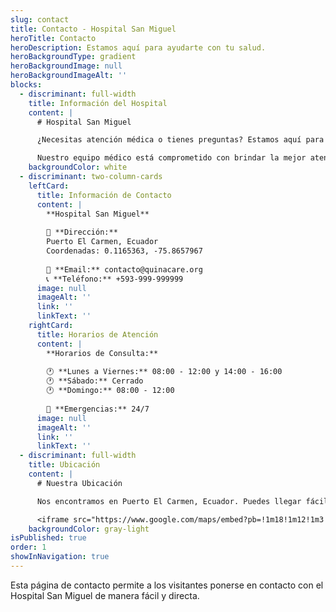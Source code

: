 ```yaml
---
slug: contact
title: Contacto - Hospital San Miguel
heroTitle: Contacto
heroDescription: Estamos aquí para ayudarte con tu salud.
heroBackgroundType: gradient
heroBackgroundImage: null
heroBackgroundImageAlt: ''
blocks:
  - discriminant: full-width
    title: Información del Hospital
    content: |
      # Hospital San Miguel

      ¿Necesitas atención médica o tienes preguntas? Estamos aquí para ayudarte. Completa el formulario o contáctanos directamente.

      Nuestro equipo médico está comprometido con brindar la mejor atención posible a todos nuestros pacientes.
    backgroundColor: white
  - discriminant: two-column-cards
    leftCard:
      title: Información de Contacto
      content: |
        **Hospital San Miguel**
        
        📍 **Dirección:**
        Puerto El Carmen, Ecuador
        Coordenadas: 0.1165363, -75.8657967
        
        📧 **Email:** contacto@quinacare.org
        📞 **Teléfono:** +593-999-999999
      image: null
      imageAlt: ''
      link: ''
      linkText: ''
    rightCard:
      title: Horarios de Atención
      content: |
        **Horarios de Consulta:**
        
        🕐 **Lunes a Viernes:** 08:00 - 12:00 y 14:00 - 16:00
        🕐 **Sábado:** Cerrado
        🕐 **Domingo:** 08:00 - 12:00
        
        🚨 **Emergencias:** 24/7
      image: null
      imageAlt: ''
      link: ''
      linkText: ''
  - discriminant: full-width
    title: Ubicación
    content: |
      # Nuestra Ubicación

      Nos encontramos en Puerto El Carmen, Ecuador. Puedes llegar fácilmente siguiendo las indicaciones del mapa.

      <iframe src="https://www.google.com/maps/embed?pb=!1m18!1m12!1m3!1d995.2332111845547!2d-75.8664229!3d0.1164241!2m3!1f0!2f0!3f0!3m2!1i1024!2i768!4f13.1!3m3!1m2!1s0x8e278500325f573d%3A0x525352c18e9e7f55!2sHospital%20San%20Miguel!5e0!3m2!1ses!2sec!4v1737890000000!5m2!1ses!2sec" width="100%" height="450" style="border:0;" allowfullscreen="" loading="lazy" referrerpolicy="no-referrer-when-downgrade"></iframe>
    backgroundColor: gray-light
isPublished: true
order: 1
showInNavigation: true
---
```


Esta página de contacto permite a los visitantes ponerse en contacto con el Hospital San Miguel de manera fácil y directa.
